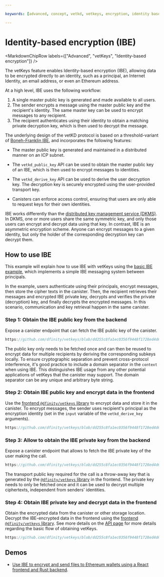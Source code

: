 ```yaml
---

keywords: [advanced, concept, vetkd, vetkeys, encryption, identity based encryption, threshold decryption, encrypted threshold key derivation]

---
```



# Identity-based encryption (IBE)

<MarkdownChipRow labels={["Advanced", "vetKeys", "Identity-based encryption"]} />

The vetKeys feature enables Identity-based encryption (IBE), allowing data to be encrypted directly to an identity, such as a principal, an Internet Identity, an email address, or even an Ethereum address.

At a high level, IBE uses the following workflow:
1. A single master public key is generated and made available to all users. 
2. The sender encrypts a message using the master public key and the recipient's identity. The same master key can be used to encrypt messages to any recipient. 
3. The recipient authenticates using their identity to obtain a matching private decryption key, which is then used to decrypt the message.

The underlying design of the vetKD protocol is based on a threshold-variant of [Boneh-Franklin IBE](https://eprint.iacr.org/2001/090), and incorporates the following features:

- The master public key is generated and maintained in a distributed manner on an ICP subnet.

- The `vetkd_public_key` API can be used to obtain the master public key of an IBE, which is then used to encrypt messages to identities.

- The `vetkd_derive_key` API can be used to derive the user decryption key. The decryption key is securely encrypted using the user-provided transport key.

- Canisters can enforce access control, ensuring that users are only able to request keys for their own identities.

IBE works differently than the [distributed key management service (DKMS)](/docs/building-apps/network-features/vetkeys/dkms). In DKMS, one or more users share the same symmetric key, and only those users can encrypt and decrypt data using that key. In contrast, IBE is an asymmetric encryption scheme. Anyone can encrypt messages to a given identity, but only the holder of the corresponding decryption key can decrypt them.

## How to use IBE

This example will explain how to use IBE with vetKeys using the [basic IBE example](https://github.com/dfinity/vetkeys/tree/dd255c8fa1ec0356f9448f1728ed4d6a5b736308/examples/basic_ibe), which implements a simple IBE messaging system between principals.

In the example, users authenticate using their principals, encrypt messages, then store the cipher texts in the canister. Then, the recipient retrieves their messages and encrypted IBE private key, decrypts and verifies the private (decryption) key, and finally decrypts the encrypted messages. In this scenario, communication and key retrieval happen in the same canister.

### Step 1: Obtain the IBE public key from the backend

Expose a canister endpoint that can fetch the IBE public key of the canister.

<AdornedTabs groupId="languages">

<TabItem value="rs" label="Rust" default>

```rust reference
https://github.com/dfinity/vetkeys/blob/dd255c8fa1ec0356f9448f1728ed4d6a5b736308/examples/basic_ibe/backend/src/lib.rs#L70-L83
```

</TabItem>
</AdornedTabs>

The public key only needs to be fetched once and can then be reused to encrypt data for multiple recipients by deriving the corresponding subkeys locally. To ensure cryptographic separation and prevent cross-protocol interference, it's good practice to include a domain separator in the `context` when using IBE. This distinguishes IBE usage from any other potential applications of vetKeys that the canister may support. The domain separator can be any unique and arbitrary byte string.

### Step 2: Obtain IBE public key and encrypt data in the frontend
Use the [frontend `@dfinity/vetkeys` library](https://dfinity.github.io/vetkeys/classes/_dfinity_vetkeys.IbeCiphertext.html#encrypt) to encrypt data and store it in the canister.
To encrypt messages, the sender uses recipient's principal as the encryption identity (set in the `input` variable of the `vetkd_derive_key` arguments).

<AdornedTabs groupId="languages">

<TabItem value="ts" label="TypeScript" default>

```ts no-repl reference
https://github.com/dfinity/vetkeys/blob/dd255c8fa1ec0356f9448f1728ed4d6a5b736308/examples/basic_ibe/frontend/src/main.ts#L49-L69
```

</TabItem>
</AdornedTabs>

### Step 3: Allow to obtain the IBE private key from the backend

Expose a canister endpoint that allows to fetch the IBE private key of the user making the call.

<AdornedTabs groupId="languages">

<TabItem value="rs" label="Rust" default>

```rust no-repl reference
https://github.com/dfinity/vetkeys/blob/dd255c8fa1ec0356f9448f1728ed4d6a5b736308/examples/basic_ibe/backend/src/lib.rs#L85-L101
```

</TabItem>
</AdornedTabs>

The transport public key required for the call is a throw-away key that is generated by the [`@dfinity/vetkeys` library](https://dfinity.github.io/vetkeys/classes/_dfinity_vetkeys.TransportSecretKey.html#random) in the frontend.
The private key needs to only be fetched once and it can be used to decrypt multiple ciphertexts, independent from senders' identities.

### Step 4: Obtain IBE private key and decrypt data in the frontend
Obtain the encrypted data from the canister or other storage location.
Decrypt the IBE-encrypted data in the frontend using the [frontend `@dfinity/vetkeys` library](https://dfinity.github.io/vetkeys/classes/_dfinity_vetkeys.IbeCiphertext.html#decrypt).
See more details on the [API page](/docs/building-apps/network-features/vetkeys/api) for more details regarding the basic flow of obtaining vetKeys.

<AdornedTabs groupId="languages">

<TabItem value="ts" label="TypeScript" default>

```ts no-repl reference
https://github.com/dfinity/vetkeys/blob/dd255c8fa1ec0356f9448f1728ed4d6a5b736308/examples/basic_ibe/frontend/src/main.ts#L71-L97
```

</TabItem>
</AdornedTabs>

## Demos

- [Use IBE to encrypt and send files to Ethereum wallets using a React frontend and Rust backend](https://github.com/kristoferlund/send_file_to_eth_demo).